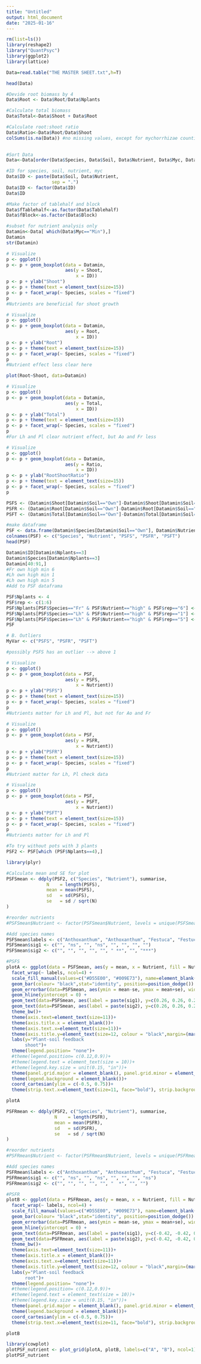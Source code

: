 ```yaml
---
title: "Untitled"
output: html_document
date: "2025-01-16"
---
```


```r
rm(list=ls())
library(reshape2)
library("QuantPsyc")
library(ggplot2)
library(lattice)
```


```r

Data=read.table("THE MASTER SHEET.txt",h=T)

head(Data)

#Devide root biomass by 4
Data$Root <- Data$Root/Data$Nplants

#Calculate total biomass
Data$Total<-Data$Shoot + Data$Root

#Calculate root:shoot ratio
Data$Ratio<-Data$Root/Data$Shoot
colSums(is.na(Data)) #no missing values, except for mychorrhizae counting, but that's correct

     
#Sort Data
Data<-Data[order(Data$Species, Data$Soil, Data$Nutrient, Data$Myc, Data$Rep),]

#ID for species, soil, nutrient, myc
Data$ID <- paste(Data$Soil, Data$Nutrient,
                 sep = ".")
Data$ID <- factor(Data$ID)
Data$ID

#Make factor of tablehalf and block
Data$fTablehalf<-as.factor(Data$Tablehalf)
Data$fBlock<-as.factor(Data$Block)

#subset for nutrient analysis only
Datamin<-Data[ which(Data$Myc=="Min"),]
Datamin
str(Datamin)

# Visualize
p <- ggplot()
p <- p + geom_boxplot(data = Datamin, 
                      aes(y = Shoot, 
                          x = ID))                 
p <- p + ylab("Shoot")
p <- p + theme(text = element_text(size=15)) 
p <- p + facet_wrap(~ Species, scales = "fixed")
p
#Nutrients are beneficial for shoot growth

# Visualize
p <- ggplot()
p <- p + geom_boxplot(data = Datamin, 
                      aes(y = Root, 
                          x = ID))                 
p <- p + ylab("Root")
p <- p + theme(text = element_text(size=15)) 
p <- p + facet_wrap(~ Species, scales = "fixed")
p
#Nutrient effect less clear here

plot(Root~Shoot, data=Datamin)

# Visualize
p <- ggplot()
p <- p + geom_boxplot(data = Datamin, 
                      aes(y = Total, 
                          x = ID))                 
p <- p + ylab("Total")
p <- p + theme(text = element_text(size=15)) 
p <- p + facet_wrap(~ Species, scales = "fixed")
p
#For Lh and Pl clear nutrient effect, but Ao and Fr less

# Visualize
p <- ggplot()
p <- p + geom_boxplot(data = Datamin, 
                      aes(y = Ratio, 
                          x = ID))                 
p <- p + ylab("RootShootRatio")
p <- p + theme(text = element_text(size=15)) 
p <- p + facet_wrap(~ Species, scales = "fixed")
p
```



```r

PSFS <- (Datamin$Shoot[Datamin$Soil=="Own"]-Datamin$Shoot[Datamin$Soil=="Mix"]) / Datamin$Shoot[Datamin$Soil=="Mix"]
PSFR <- (Datamin$Root[Datamin$Soil=="Own"]-Datamin$Root[Datamin$Soil=="Mix"]) / Datamin$Root[Datamin$Soil=="Mix"]
PSFT <- (Datamin$Total[Datamin$Soil=="Own"]-Datamin$Total[Datamin$Soil=="Mix"]) / Datamin$Total[Datamin$Soil=="Mix"]

#make dataframe
PSF <- data.frame(Datamin$Species[Datamin$Soil=="Own"], Datamin$Nutrient[Datamin$Soil=="Own"], PSFS, PSFR, PSFT)
colnames(PSF) <- c("Species", "Nutrient", "PSFS", "PSFR", "PSFT")
head(PSF)

Datamin$ID[Datamin$Nplants==3]
Datamin$Species[Datamin$Nplants==3]
Datamin[40:91,]
#Fr own high min 6
#Lh own high min 1
#Lh own high min 5
#Add to PSF dataframa

PSF$Nplants <- 4
PSF$rep <- c(1:6)
PSF$Nplants[PSF$Species=="Fr" & PSF$Nutrient=="high" & PSF$rep=="6"] <- 3
PSF$Nplants[PSF$Species=="Lh" & PSF$Nutrient=="high" & PSF$rep=="1"] <- 3
PSF$Nplants[PSF$Species=="Lh" & PSF$Nutrient=="high" & PSF$rep=="5"] <- 3
PSF

# B. Outliers
MyVar <- c("PSFS", "PSFR", "PSFT")      

#possibly PSFS has an outlier --> above 1

# Visualize
p <- ggplot()
p <- p + geom_boxplot(data = PSF, 
                      aes(y = PSFS, 
                          x = Nutrient))                 
p <- p + ylab("PSFS")
p <- p + theme(text = element_text(size=15)) 
p <- p + facet_wrap(~ Species, scales = "fixed")
p
#Nutrients matter for Lh and Pl, but not for Ao and Fr

# Visualize
p <- ggplot()
p <- p + geom_boxplot(data = PSF, 
                      aes(y = PSFR, 
                          x = Nutrient))                 
p <- p + ylab("PSFR")
p <- p + theme(text = element_text(size=15)) 
p <- p + facet_wrap(~ Species, scales = "fixed")
p
#Nutrient matter for Lh, Pl check data

# Visualize
p <- ggplot()
p <- p + geom_boxplot(data = PSF, 
                      aes(y = PSFT, 
                          x = Nutrient))                 
p <- p + ylab("PSFT")
p <- p + theme(text = element_text(size=15)) 
p <- p + facet_wrap(~ Species, scales = "fixed")
p
#Nutrients matter for Lh and Pl

#To try without pots with 3 plants
PSF2 <- PSF[which (PSF$Nplants==4),]

```

```r
library(plyr)

#Calculate mean and SE for plot
PSFSmean <- ddply(PSF2, c("Species", "Nutrient"), summarise,
               N    = length(PSFS),
               mean = mean(PSFS),
               sd   = sd(PSFS),
               se   = sd / sqrt(N)
)

#reorder nutrients
#PSFSmean$Nutrient <- factor(PSFSmean$Nutrient, levels = unique(PSFSmean$Nutrient[rev(PSFSmean[,2])]))

#Add species names
PSFSmean$labels <- c("Anthoxanthum", "Anthoxanthum", "Festuca", "Festuca", "Leontodon", "Leontodon", "Plantago", "Plantago") 
PSFSmean$sig1 <- c("", "ns", "", "ns", "", "", "", "")
PSFSmean$sig2 <- c("", "", "", "", "", " **", "", "***")

#PSFS
plotA <- ggplot(data = PSFSmean, aes(y = mean, x = Nutrient, fill = Nutrient)) + 
  facet_wrap(~ labels, ncol=4) +
  scale_fill_manual(values=c("#D55E00", "#009E73"), name=element_blank(), breaks = c("low", "high"), labels = c("low nutrients", "high nutrients")) +
  geom_bar(colour= "black",stat="identity", position=position_dodge()) +
  geom_errorbar(data=PSFSmean, aes(ymin = mean-se, ymax = mean+se), width=.4,position=position_dodge(.9))+
  geom_hline(yintercept = 0) +
  geom_text(data=PSFSmean, aes(label = paste(sig1), y=c(0.26, 0.26, 0.20, 0.20, 0.75, 0.75, -0.50, -0.50)), position = position_dodge(width = 0.9), hjust = -1.4, size=3.5)+
  geom_text(data=PSFSmean, aes(label = paste(sig2), y=c(0.26, 0.26, 0.20, 0.20, 0.73, 0.73, -0.50, -0.50)), position = position_dodge(width = 0.9), hjust = -0.8, size=5)+
  theme_bw()+
  theme(axis.text=element_text(size=11))+
  theme(axis.title.x = element_blank())+
  theme(axis.text.x=element_text(size=11))+
  theme(axis.title.y=element_text(size=12, colour = "black",margin=(margin(0,10,0,0))))+
  labs(y="Plant-soil feedback
       shoot")+
  theme(legend.position= "none")+
  #theme(legend.position= c(0.12,0.9))+
  #theme(legend.text = element_text(size = 10))+
  #theme(legend.key.size = unit(0.15, "in"))+  
  theme(panel.grid.major = element_blank(), panel.grid.minor = element_blank())+
  theme(legend.background = element_blank())+
  coord_cartesian(ylim = c(-0.5, 0.75))+
  theme(strip.text.x=element_text(size=11, face="bold"), strip.background=element_rect(fill="grey"))

plotA
```

```r
PSFRmean <- ddply(PSF2, c("Species", "Nutrient"), summarise,
                  N    = length(PSFR),
                  mean = mean(PSFR),
                  sd   = sd(PSFR),
                  se   = sd / sqrt(N)
)

#reorder nutrients
#PSFRmean$Nutrient <- factor(PSFRmean$Nutrient, levels = unique(PSFRmean$Nutrient[rev(PSFRmean[,2])]))

#Add species names
PSFRmean$labels <- c("Anthoxanthum", "Anthoxanthum", "Festuca", "Festuca", "Leontodon", "Leontodon", "Plantago", "Plantago") 
PSFRmean$sig1 <- c("", "ns", "", "ns", "", "", "", "ns")
PSFRmean$sig2 <- c("", "", "", "", "", "  *", "", "")

#PSFR
plotB <- ggplot(data = PSFRmean, aes(y = mean, x = Nutrient, fill = Nutrient)) + 
  facet_wrap(~ labels, ncol=4) +
  scale_fill_manual(values=c("#D55E00", "#009E73"), name=element_blank(), breaks = c("low", "high"), labels = c("low nutrients", "high nutrients")) +
  geom_bar(colour= "black",stat="identity", position=position_dodge()) +
  geom_errorbar(data=PSFRmean, aes(ymin = mean-se, ymax = mean+se), width=.4,position=position_dodge(.9))+
  geom_hline(yintercept = 0) +
  geom_text(data=PSFRmean, aes(label = paste(sig1), y=c(-0.42, -0.42, 0.68, 0.68, 0.30, 0.30, -0.22, -0.22)), position = position_dodge(width = 0.9), hjust = -1.4, size=3.5)+
  geom_text(data=PSFRmean, aes(label = paste(sig2), y=c(-0.42, -0.42, 0.68, 0.68, 0.30, 0.30, -0.22, -0.22)), position = position_dodge(width = 0.9), hjust = -0.8, size=5)+
  theme_bw()+
  theme(axis.text=element_text(size=11))+
  theme(axis.title.x = element_blank())+
  theme(axis.text.x=element_text(size=11))+
  theme(axis.title.y=element_text(size=12, colour = "black",margin=(margin(0,10,0,0))))+
  labs(y="Plant-soil feedback
       root")+
  theme(legend.position= "none")+
  #theme(legend.position= c(0.12,0.9))+
  #theme(legend.text = element_text(size = 10))+
  #theme(legend.key.size = unit(0.15, "in"))+  
  theme(panel.grid.major = element_blank(), panel.grid.minor = element_blank())+
  theme(legend.background = element_blank())+
  coord_cartesian(ylim = c(-0.5, 0.75))+
  theme(strip.text.x=element_text(size=11, face="bold"), strip.background=element_rect(fill="grey"))

plotB

library(cowplot)
plotPSF_nutrient <- plot_grid(plotA, plotB, labels=c("A", "B"), ncol=1)
plotPSF_nutrient
```

